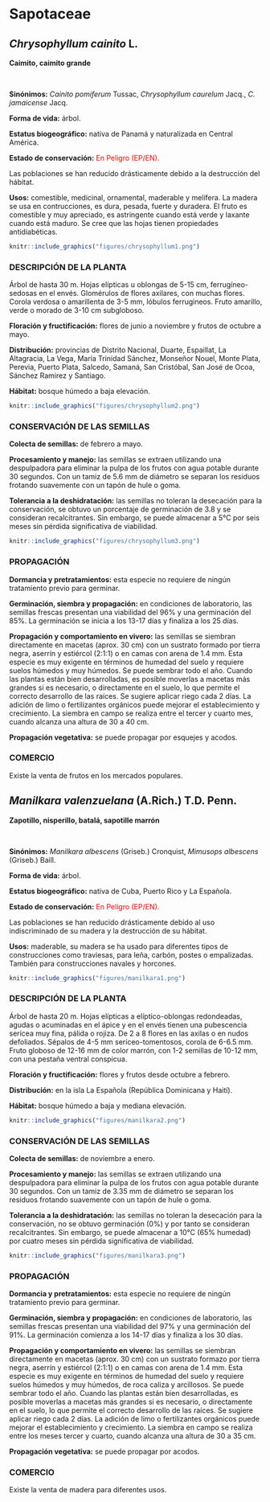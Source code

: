 # Sapotaceae {.unnumbered}

## *Chrysophyllum cainito* L. {#chrys .unnumbered}

::: {.blackbox data-latex=""}
**Caimito, caimito grande**
:::
<br>

**Sinónimos:** *Cainito pomiferum* Tussac, *Chrysophyllum caurelum* Jacq., *C. jamaicense* Jacq.

**Forma de vida:** árbol.

**Estatus biogeográfico:** nativa de Panamá y naturalizada en Central América.

**Estado de conservación:** [En Peligro (EP/EN).]{style="color:red"} 

Las poblaciones se han reducido drásticamente debido a la destrucción del hábitat.

**Usos:** comestible, medicinal, ornamental, maderable y melífera. La madera se usa en contrucciones, es dura, pesada, fuerte y duradera. El fruto es comestible y muy apreciado, es astringente cuando está verde y laxante cuando está maduro. Se cree que las hojas tienen propiedades antidiabéticas.

```r
knitr::include_graphics("figures/chrysophyllum1.png")
```
### DESCRIPCIÓN DE LA PLANTA {.unlisted -}

Árbol de hasta 30 m. Hojas elípticas u oblongas de 5-15 cm, ferrugíneo-sedosas en el envés. Glomérulos de flores axilares, con muchas flores. Corola verdosa o amarillenta de 3-5 mm, lóbulos ferrugineos. Fruto amarillo, verde o morado de 3-10 cm subgloboso.

**Floración y fructificación:** flores de junio a noviembre y frutos de octubre a mayo.

**Distribución:** provincias de Distrito Nacional, Duarte, Espaillat, La Altagracia, La Vega, María Trinidad Sánchez, Monseñor Nouel, Monte Plata, Perevia, Puerto Plata, Salcedo, Samaná, San Cristóbal, San José de Ocoa, Sánchez Ramirez y Santiago.

**Hábitat:** bosque húmedo a baja elevación.

```r
knitr::include_graphics("figures/chrysophyllum2.png")
```

### CONSERVACIÓN DE LAS SEMILLAS {.unlisted -}

**Colecta de semillas:** de febrero a mayo.

**Procesamiento y manejo:** las semillas se extraen utilizando una despulpadora para eliminar la pulpa de los frutos con agua potable durante 30 segundos. Con un tamiz de 5.6 mm de diámetro se separan los residuos frotando suavemente con un tapón de hule o goma.

**Tolerancia a la deshidratación:** las semillas no toleran la desecación para la conservación, se obtuvo un porcentaje de germinación de 3.8 y se consideran recalcitrantes. Sin embargo, se puede almacenar a 5°C por seis meses sin pérdida significativa de viabilidad.

```r
knitr::include_graphics("figures/chrysophyllum3.png")
```

### PROPAGACIÓN {.unlisted -}

**Dormancia y pretratamientos:** esta especie no requiere de ningún tratamiento previo para germinar.

**Germinación, siembra y propagación:** en condiciones de laboratorio, las semillas frescas presentan una viabilidad del 96% y una germinación del 85%. La germinación se inicia a los 13-17 días y finaliza a los 25 días.

**Propagación y comportamiento en vivero:** las semillas se siembran directamente en macetas (aprox. 30 cm) con un sustrato formado por tierra negra, aserrín y estiércol (2:1:1) o en camas con arena de 1.4 mm. Esta especie es muy exigente en términos de humedad del suelo y requiere suelos húmedos y muy húmedos. Se puede sembrar todo el año. Cuando las plantas están bien desarrolladas, es posible moverlas a macetas más grandes si es necesario, o directamente en el suelo, lo que permite el correcto desarrollo de las raíces. Se sugiere aplicar riego cada 2 días. La adición de limo o fertilizantes orgánicos puede mejorar el establecimiento y crecimiento. La siembra en campo se realiza entre el tercer y cuarto mes, cuando alcanza una altura de 30 a 40 cm.

**Propagación vegetativa:** se puede propagar por esquejes y acodos.


### COMERCIO {.unlisted -}

Existe la venta de frutos en los mercados populares.

## *Manilkara valenzuelana* (A.Rich.) T.D. Penn. {#manilkara .unnumbered}

::: {.blackbox data-latex=""}
**Zapotillo, nisperillo, batalá, sapotille marrón**
:::
<br>

**Sinónimos:** *Manilkara albescens* (Griseb.) Cronquist, *Mimusops albescens* (Griseb.) Baill.

**Forma de vida:** árbol.

**Estatus biogeográfico:** nativa de Cuba, Puerto Rico y La Española.

**Estado de conservación:** [En Peligro (EP/EN).]{style="color:red"}

Las poblaciones se han reducido drásticamente debido al uso indiscriminado de su madera y la destrucción de su hábitat.

**Usos:** maderable, su madera se ha usado para diferentes tipos de construcciones como traviesas, para leña, carbón, postes o empalizadas. También para construcciones navales y horcones.

```r
knitr::include_graphics("figures/manilkara1.png")
```

### DESCRIPCIÓN DE LA PLANTA {.unlisted -}

Árbol de hasta 20 m. Hojas elípticas a elíptico-oblongas redondeadas, agudas o acuminadas en el ápice y en el envés tienen una pubescencia serícea muy fina, pálida o rojiza. De 2 a 8 flores en las axilas o en nudos defoliados. Sépalos de 4-5 mm seríceo-tomentosos, corola de 6-6.5 mm. Fruto globoso de 12-16 mm de color marrón, con 1-2 semillas de 10-12 mm, con una pestaña ventral conspicua.

**Floración y fructificación:** flores y frutos desde octubre a febrero.

**Distribución:** en la isla La Española (República Dominicana y Haití).

**Hábitat:** bosque húmedo a baja y mediana elevación.

```r
knitr::include_graphics("figures/manilkara2.png")
```

### CONSERVACIÓN DE LAS SEMILLAS {.unlisted -}

**Colecta de semillas:** de noviembre a enero.

**Procesamiento y manejo:** las semillas se extraen utilizando una despulpadora para eliminar la pulpa de los frutos con agua potable durante 30 segundos. Con un tamiz de 3.35 mm de diámetro se separan los residuos frotando suavemente con un tapón de hule o goma.

**Tolerancia a la deshidratación:** las semillas no toleran la desecación para la conservación, no se obtuvo germinación (0%) y por tanto se consideran recalcitrantes. Sin embargo, se puede almacenar a 10°C (65% humedad) por cuatro meses sin pérdida significativa de viabilidad.

```r
knitr::include_graphics("figures/manilkara3.png")
```

### PROPAGACIÓN {.unlisted -}

**Dormancia y pretratamientos:** esta especie no requiere de ningún tratamiento previo para germinar.

**Germinación, siembra y propagación:** en condiciones de laboratorio, las semillas frescas presentan una viabilidad del 97% y una germinación del 91%. La germinación comienza a los 14-17 días y finaliza a los 30 días.

**Propagación y comportamiento en vivero:** las semillas se siembran directamente en macetas (aprox. 30 cm) con un sustrato formazo por tierra negra, aserrín y estiércol (2:1:1) o en camas con arena de 1.4 mm. Esta especie es muy exigente en términos de humedad del suelo y requiere suelos húmedos y muy húmedos, de roca caliza y arcillosos. Se puede sembrar todo el año. Cuando las plantas están bien desarrolladas, es posible moverlas a macetas más grandes si es necesario, o directamente en el suelo, lo que permite el correcto desarrollo de las raíces. Se sugiere aplicar riego cada 2 días. La adición de limo o fertilizantes orgánicos puede mejorar el establecimiento y crecimiento. La siembra en campo se realiza entre los meses tercer y cuarto, cuando alcanza una altura de 30 a 35 cm.

**Propagación vegetativa:** se puede propagar por acodos.

### COMERCIO {.unlisted -}

Existe la venta de madera para diferentes usos.





